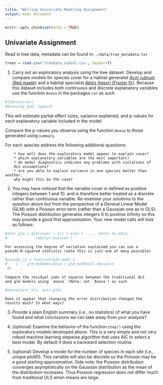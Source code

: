 ```yaml
---
title: "Welling Univariate Modeling Assignment"
output: html_document
---
```


```r
knitr::opts_chunk$set(echo = TRUE)
```

## Univariate Assignment

Read in tree data, metadata can be found in: `./data/tree_metadata.txt`

```r
trees = read.csv('treedata_subset.csv', header=T)
```

1. Carry out an exploratory analysis using the tree dataset. 
Develop and compare models for species cover for a habitat generalist
[_*Acer rubrum*_ (Red maple)](http://www.durhamtownship.com/blog-archives/pix/November1407.jpg) 
and a habitat specialist [_*Abies fraseri*_ (Frasier fir)](https://upload.wikimedia.org/wikipedia/commons/d/d0/Abies_fraseri_Mitchell.jpg). 
Because this dataset includes both continuous and discrete explanatory
variables use the function `Anova` in the packages `car` as such

```r
#library(car)
#Anova(my_mod, type=3)
```

This will estimate partial effect sizes, variance explained, and p-values for 
each explanatory variable included in the model. 

Compare the p-values you observe using the function `Anova` to those generated
 using `summary`. 

For each species address the following additional questions:

        * how well does the exploratory model appear to explain cover?
        * which explanatory variables are the most important?
        * do model diagnostics indicate any problems with violations of
        OLS assumptions?
        * are you able to explain variance in one species better than another, 
        why might this be the case?

2. You may have noticed that the variable cover is defined as 
positive integers between 1 and 10. and is therefore better treated
as a discrete rather than continuous variable. 
Re-examine your solutions to the question above but from the
perspective of a General Linear Model (GLM) with a Poisson error term
(rather than a Gaussian one as in OLS). 
The Poisson distribution generates integers 0 to positive infinity so this may provide a good first approximation. 
Your new model calls will look as follows:

```r
#acer_glm = glm(cover ~ tci + elev + ... , data= my_data, 
#             family='poisson')
```

    For assessing the degree of variation explained you can use a 
    pseudo-R-squared statistic (note this is just one of many possible)

```r
#pseudo_r2 = function(glm_mod) {
#    1 -  glm_mod$deviance / glm_mod$null.deviance
 #}
```

    Compare the residual sums of squares between the traditional OLS 
    and glm models using `anova` (Note: not `Anova`) as such

```r
#anova(acer_ols, acer_glm)
```

    Does it appear that changing the error distribution changed the
    results much? In what ways? 

3. Provide a plain English summary (i.e., no statistics) of what you have
found and what conclusions we can take away from your analysis?

4. (optional) Examine the behavior of the function `step()` using the 
exploratory models developed above. This is a very simple and not very
robust machine learning stepwise algorithm that uses AIC to select a 
best model. By default it does a backward selection routine. 

5. (optional) Develop a model for the number of species in each site 
(i.e., unique plotID). This variable will also be discrete so the Poisson
may be a good starting approximation. Side note: the Poisson
distribution converges asymptotically on the Gaussian distribution as the 
mean of the distribution increases. Thus Poisson regression does not differ
much from traditional OLS when means are large. 